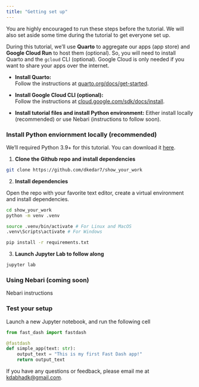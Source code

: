 ```yaml
---
title: "Getting set up"
---
```


::: {.callout-note}
You are highly encouraged to run these steps before the tutorial. 
We will also set aside some time during the tutorial to get everyone set up.
:::

During this tutorial, we'll use **Quarto** to aggregate our apps (app store) and **Google Cloud Run** to host them (optional). So, you will need to install Quarto and the `gcloud` CLI (optional). Google Cloud is only needed if you want to share your apps over the internet.

- **Install Quarto:**  
    Follow the instructions at [quarto.org/docs/get-started](https://quarto.org/docs/get-started/).

- **Install Google Cloud CLI (optional):**  
    Follow the instructions at [cloud.google.com/sdk/docs/install](https://cloud.google.com/sdk/docs/install).

- **Install tutorial files and install Python environment:**
    Either install locally (recommended) or use Nebari (instructions to follow soon).


### Install Python enviornment locally (recommended)

We'll required Python 3.9+ for this tutorial. You can download it [here](https://www.python.org/downloads/).

1. **Clone the Github repo and install dependencies**

```bash
git clone https://github.com/dkedar7/show_your_work
```

2. **Install dependencies**

Open the repo with your favorite text editor, create a virtual environment and install dependencies.

```bash
cd show_your_work
python -m venv .venv

source .venv/bin/activate # For Linux and MacOS
.venv\Scripts\activate # For Windows

pip install -r requirements.txt
```

3. **Launch Jupyter Lab to follow along**

```bash
jupyter lab
```

### Using Nebari (coming soon)

Nebari instructions

### Test your setup

Launch a new Jupyter notebook, and run the following cell

```python
from fast_dash import fastdash

@fastdash
def simple_app(text: str):
    output_text = "This is my first Fast Dash app!"
    return output_text
```

::: {.callout-note}
If you have any questions or feedback, please email me at [kdabhadk@gmail.com](mailto:kdabhadk@gmail.com).
:::

